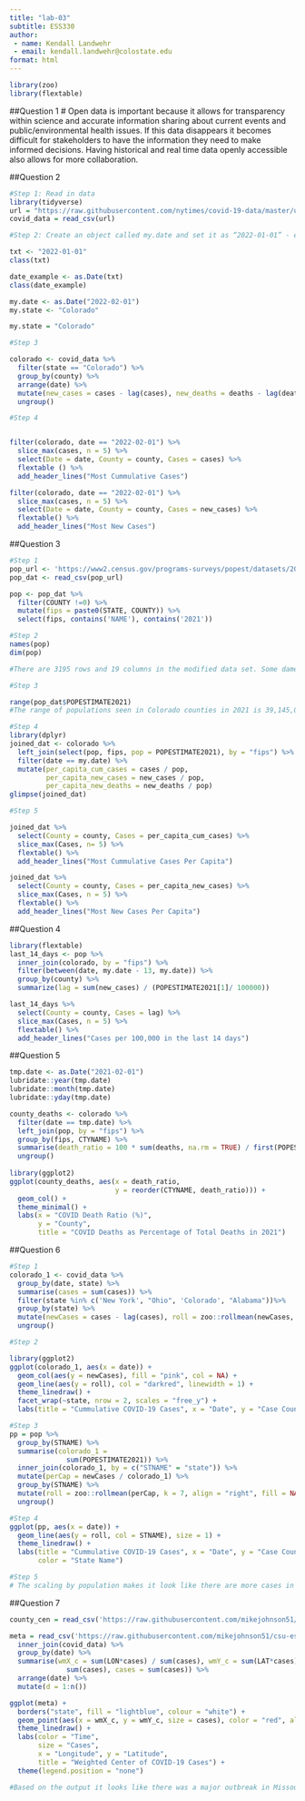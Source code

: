 ```yaml
---
title: "lab-03"
subtitle: ESS330
author: 
 - name: Kendall Landwehr
 - email: kendall.landwehr@colostate.edu
format: html
---
```


```r
library(zoo)
library(flextable)
```

##Question 1
# Open data is important because it allows for transparency within science and accurate information sharing about current events and public/environmental health issues. If this data disappears it becomes difficult for stakeholders to have the information they need to make informed decisions. Having historical and real time data openly accessible also allows for more collaboration.  


##Question 2

```r
#Step 1: Read in data
library(tidyverse)
url = "https://raw.githubusercontent.com/nytimes/covid-19-data/master/us-counties.csv"
covid_data = read_csv(url)
```

```r
#Step 2: Create an object called my.date and set it as “2022-01-01” - ensure this is a date object:. Create a object called my.state and set it to “Colorado”.

txt <- "2022-01-01"
class(txt)

date_example <- as.Date(txt)
class(date_example)

my.date <- as.Date("2022-02-01")
my.state <- "Colorado"
```

```r
my.state = "Colorado"
```

```r
#Step 3

colorado <- covid_data %>%
  filter(state == "Colorado") %>%
  group_by(county) %>%
  arrange(date) %>%
  mutate(new_cases = cases - lag(cases), new_deaths = deaths - lag(deaths)) %>%
  ungroup()
```

```r
#Step 4


filter(colorado, date == "2022-02-01") %>%
  slice_max(cases, n = 5) %>%
  select(Date = date, County = county, Cases = cases) %>%
  flextable () %>%
  add_header_lines("Most Cummulative Cases")

filter(colorado, date == "2022-02-01") %>%
  slice_max(cases, n = 5) %>%
  select(Date = date, County = county, Cases = new_cases) %>%
  flextable() %>%
  add_header_lines("Most New Cases")
```


##Question 3

```r
#Step 1
pop_url <- 'https://www2.census.gov/programs-surveys/popest/datasets/2020-2023/counties/totals/co-est2023-alldata.csv'
pop_dat <- read_csv(pop_url)

pop <- pop_dat %>%
  filter(COUNTY !=0) %>%
  mutate(fips = paste0(STATE, COUNTY)) %>%
  select(fips, contains('NAME'), contains('2021'))
```

```r
#Step 2
names(pop)
dim(pop)

#There are 3195 rows and 19 columns in the modified data set. Some dames of the columns are "fips", "CITYNAME", "STNAME", "BIRTHS2021", and "DEATHS2021". Some of these names match the covid data including fips, state, and deaths. 
```

```r
#Step 3

range(pop_dat$POPESTIMATE2021)
#The range of populations seen in Colorado counties in 2021 is 39,145,006
```

```r
#Step 4
library(dplyr)
joined_dat <- colorado %>%
  left_join(select(pop, fips, pop = POPESTIMATE2021), by = "fips") %>%
  filter(date == my.date) %>%
  mutate(per_capita_cum_cases = cases / pop,
         per_capita_new_cases = new_cases / pop, 
         per_capita_new_deaths = new_deaths / pop)
glimpse(joined_dat)
```

```r
#Step 5

joined_dat %>%
  select(County = county, Cases = per_capita_cum_cases) %>%
  slice_max(Cases, n= 5) %>%
  flextable() %>%
  add_header_lines("Most Cummulative Cases Per Capita")

joined_dat %>%
  select(County = county, Cases = per_capita_new_cases) %>%
  slice_max(Cases, n = 5) %>%
  flextable() %>%
  add_header_lines("Most New Cases Per Capita")
```

##Question 4
```r
library(flextable)
last_14_days <- pop %>%
  inner_join(colorado, by = "fips") %>%
  filter(between(date, my.date - 13, my.date)) %>%
  group_by(county) %>%
  summarize(lag = sum(new_cases) / (POPESTIMATE2021[1]/ 100000))

last_14_days %>%
  select(County = county, Cases = lag) %>%
  slice_max(Cases, n = 5) %>%
  flextable() %>%
  add_header_lines("Cases per 100,000 in the last 14 days")
```

##Question 5
```r
tmp.date <- as.Date("2021-02-01")
lubridate::year(tmp.date)
lubridate::month(tmp.date)
lubridate::yday(tmp.date)

county_deaths <- colorado %>%
  filter(date == tmp.date) %>% 
  left_join(pop, by = "fips") %>%
  group_by(fips, CTYNAME) %>%
  summarise(death_ratio = 100 * sum(deaths, na.rm = TRUE) / first(POPESTIMATE2021)) %>%
  ungroup() 
  
library(ggplot2)
ggplot(county_deaths, aes(x = death_ratio,
                          y = reorder(CTYNAME, death_ratio))) + 
  geom_col() +
  theme_minimal() +
  labs(x = "COVID Death Ratio (%)",
       y = "County",
       title = "COVID Deaths as Percentage of Total Deaths in 2021")
```
##Question 6
```r
#Step 1
colorado_1 <- covid_data %>%
  group_by(date, state) %>%
  summarise(cases = sum(cases)) %>%
  filter(state %in% c('New York', "Ohio", 'Colorado', "Alabama"))%>%
  group_by(state) %>%
  mutate(newCases = cases - lag(cases), roll = zoo::rollmean(newCases, k = 7, align = "right", fill = NA)) %>%
  ungroup()
```

```r
#Step 2

library(ggplot2)
ggplot(colorado_1, aes(x = date)) + 
  geom_col(aes(y = newCases), fill = "pink", col = NA) +
  geom_line(aes(y = roll), col = "darkred", linewidth = 1) + 
  theme_linedraw() + 
  facet_wrap(~state, nrow = 2, scales = "free_y") + 
  labs(title = "Cummulative COVID-19 Cases", x = "Date", y = "Case Count")
```

```r
#Step 3
pp = pop %>%
  group_by(STNAME) %>%
  summarise(colorado_1 = 
              sum(POPESTIMATE2021)) %>%
  inner_join(colorado_1, by = c("STNAME" = "state")) %>%
  mutate(perCap = newCases / colorado_1) %>%
  group_by(STNAME) %>%
  mutate(roll = zoo::rollmean(perCap, k = 7, align = "right", fill = NA)) %>%
  ungroup()
```

```r
#Step 4
ggplot(pp, aes(x = date)) +
  geom_line(aes(y = roll, col = STNAME), size = 1) + 
  theme_linedraw() + 
  labs(title = "Cummulative COVID-19 Cases", x = "Date", y = "Case Count",
       color = "State Name")
```

```r
#Step 5
# The scaling by population makes it look like there are more cases in Alabama and Colorado than in the previous visualization. This graph makes Ohio look better and Alabama look worse. 
```

##Question 7

```r
county_cen = read_csv('https://raw.githubusercontent.com/mikejohnson51/csu-ess-330/refs/heads/main/resources/county-centroids.csv')
```

```r
meta = read_csv('https://raw.githubusercontent.com/mikejohnson51/csu-ess-330/refs/heads/main/resources/county-centroids.csv') %>%
  inner_join(covid_data) %>%
  group_by(date) %>%
  summarise(wmX_c = sum(LON*cases) / sum(cases), wmY_c = sum(LAT*cases) /
              sum(cases), cases = sum(cases)) %>%
  arrange(date) %>%
  mutate(d = 1:n())
```

```r
ggplot(meta) + 
  borders("state", fill = "lightblue", colour = "white") + 
  geom_point(aes(x = wmX_c, y = wmY_c, size = cases), color = "red", alpha =.25) + 
  theme_linedraw() +
  labs(color = "Time",
       size = "Cases", 
       x = "Longitude", y = "Latitude", 
       title = "Weighted Center of COVID-19 Cases") + 
  theme(legend.position = "none")   

#Based on the output it looks like there was a major outbreak in Missouri which then spread to Ohio, and moved west towards Colorado and Utah.  
```


